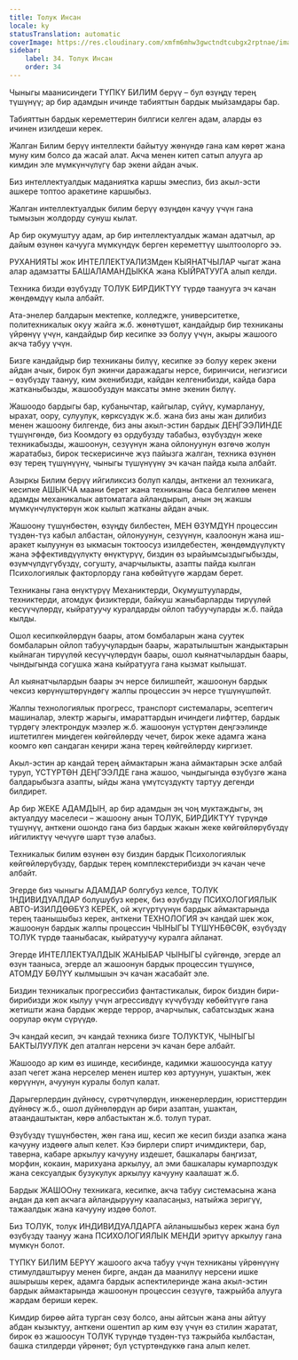 ```yaml
---
title: Толук Инсан
locale: ky
statusTranslation: automatic
coverImage: https://res.cloudinary.com/xmfm6mhw3gwctndtcubgx2rptnae/image/upload/v1740337243/small_cover_educacion_fundamental_a051170f1c.webp
sidebar:
    label: 34. Толук Инсан
    order: 34
---
```

Чыныгы маанисиндеги ТҮПКҮ БИЛИМ берүү – бул өзүңдү терең түшүнүү; ар бир адамдын ичинде табияттын бардык мыйзамдары бар.

Табияттын бардык кереметтерин билгиси келген адам, аларды өз ичинен изилдеши керек.

Жалган Билим берүү интеллекти байытуу жөнүндө гана кам көрөт жана муну ким болсо да жасай алат. Акча менен китеп сатып алууга ар кимдин эле мүмкүнчүлүгү бар экени айдан ачык.

Биз интеллектуалдык маданиятка каршы эмеспиз, биз акыл-эсти ашкере топтоо аракетине каршыбыз.

Жалган интеллектуалдык билим берүү өзүңдөн качуу үчүн гана тымызын жолдорду сунуш кылат.

Ар бир окумуштуу адам, ар бир интеллектуалдык жаман адатчыл, ар дайым өзүнөн качууга мүмкүндүк берген кереметтүү шылтоолорго ээ.

РУХАНИЯТЫ жок ИНТЕЛЛЕКТУАЛИЗМден КЫЯНАТЧЫЛАР чыгат жана алар адамзатты БАШАЛАМАНДЫККА жана КЫЙРАТУУГА алып келди.

Техника бизди өзүбүздү ТОЛУК БИРДИКТҮҮ түрдө таанууга эч качан жөндөмдүү кыла албайт.

Ата-энелер балдарын мектепке, колледжге, университетке, политехникалык окуу жайга ж.б. жөнөтүшөт, кандайдыр бир техниканы үйрөнүү үчүн, кандайдыр бир кесипке ээ болуу үчүн, акыры жашоого акча табуу үчүн.

Бизге кандайдыр бир техниканы билүү, кесипке ээ болуу керек экени айдан ачык, бирок бул экинчи даражадагы нерсе, биринчиси, негизгиси – өзүбүздү таануу, ким экенибизди, кайдан келгенибизди, кайда бара жатканыбызды, жашообуздун максаты эмне экенин билүү.

Жашоодо бардыгы бар, кубанычтар, кайгылар, сүйүү, кумарлануу, ырахат, оору, сулуулук, көрксүздүк ж.б. жана биз аны жан дилибиз менен жашоону билгенде, биз аны акыл-эстин бардык ДЕҢГЭЭЛИНДЕ түшүнгөндө, биз Коомдогу өз ордубузду табабыз, өзүбүздүн жеке техникабызды, жашоонун, сезүүнүн жана ойлонуунун өзгөчө жолун жаратабыз, бирок тескерисинче жүз пайызга жалган, техника өзүнөн өзү терең түшүнүүнү, чыныгы түшүнүүнү эч качан пайда кыла албайт.

Азыркы Билим берүү ийгиликсиз болуп калды, анткени ал техникага, кесипке АШЫКЧА маани берет жана техниканы баса белгилөө менен адамды механикалык автоматага айландырып, анын эң жакшы мүмкүнчүлүктөрүн жок кылып жатканы айдан ачык.

Жашоону түшүнбөстөн, өзүңдү билбестен, МЕН ӨЗҮМДҮН процессин түздөн-түз кабыл албастан, ойлонуунун, сезүүнүн, каалоонун жана иш-аракет кылуунун өз ыкмасын токтоосуз изилдебестен, жөндөмдүүлүктү жана эффективдүүлүктү өнүктүрүү, биздин өз ырайымсыздыгыбызды, өзүмчүлдүгүбүздү, согушту, ачарчылыкты, азапты пайда кылган Психологиялык факторлорду гана көбөйтүүгө жардам берет.

Техниканы гана өнүктүрүү Механиктерди, Окумуштууларды, техниктерди, атомдук физиктерди, байкуш жаныбарларды тирүүлөй кесүүчүлөрдү, кыйратуучу куралдарды ойлоп табуучуларды ж.б. пайда кылды.

Ошол кесипкөйлөрдүн баары, атом бомбаларын жана суутек бомбаларын ойлоп табуучулардын баары, жаратылыштын жандыктарын кыйнаган тирүүлөй кесүүчүлөрдүн баары, ошол кыянатчылардын баары, чындыгында согушка жана кыйратууга гана кызмат кылышат.

Ал кыянатчылардын баары эч нерсе билишпейт, жашоонун бардык чексиз көрүнүштөрүндөгү жалпы процессин эч нерсе түшүнүшпөйт.

Жалпы технологиялык прогресс, транспорт системалары, эсептегич машиналар, электр жарыгы, имараттардын ичиндеги лифттер, бардык түрдөгү электрондук мээлер ж.б. жашоонун үстүртөн деңгээлинде иштетилген миңдеген көйгөйлөрдү чечет, бирок жеке адамга жана коомго көп сандаган кеңири жана терең көйгөйлөрдү киргизет.

Акыл-эстин ар кандай терең аймактарын жана аймактарын эске албай туруп, ҮСТҮРТӨН ДЕҢГЭЭЛДЕ гана жашоо, чындыгында өзүбүзгө жана балдарыбызга азапты, ыйды жана үмүтсүздүктү тартуу дегенди билдирет.

Ар бир ЖЕКЕ АДАМДЫН, ар бир адамдын эң чоң муктаждыгы, эң актуалдуу маселеси – жашоону анын ТОЛУК, БИРДИКТҮҮ түрүндө түшүнүү, анткени ошондо гана биз бардык жакын жеке көйгөйлөрүбүздү ийгиликтүү чечүүгө шарт түзө алабыз.

Техникалык билим өзүнөн өзү биздин бардык Психологиялык көйгөйлөрүбүздү, бардык терең комплекстерибизди эч качан чече албайт.

Эгерде биз чыныгы АДАМДАР болгубуз келсе, ТОЛУК 1НДИВИДУАЛДАР болушубуз керек, биз өзүбүздү ПСИХОЛОГИЯЛЫК АВТО-ИЗИЛДӨӨБҮЗ КЕРЕК, ой жүгүртүүнүн бардык аймактарында терең таанышыбыз керек, анткени ТЕХНОЛОГИЯ эч кандай шек жок, жашоонун бардык жалпы процессин ЧЫНЫГЫ ТҮШҮНБӨСӨК, өзүбүздү ТОЛУК түрдө тааныбасак, кыйратуучу куралга айланат.

Эгерде ИНТЕЛЛЕКТУАЛДЫК ЖАНЫБАР ЧЫНЫГЫ сүйгөндө, эгерде ал өзүн тааныса, эгерде ал жашоонун бардык процессин түшүнсө, АТОМДУ БӨЛҮҮ кылмышын эч качан жасабайт эле.

Биздин техникалык прогрессибиз фантастикалык, бирок биздин бири-бирибизди жок кылуу үчүн агрессивдүү күчүбүздү көбөйтүүгө гана жетишти жана бардык жерде террор, ачарчылык, сабатсыздык жана оорулар өкүм сүрүүдө.

Эч кандай кесип, эч кандай техника бизге ТОЛУКТУК, ЧЫНЫГЫ БАКТЫЛУУЛУК деп аталган нерсени эч качан бере албайт.

Жашоодо ар ким өз ишинде, кесибинде, кадимки жашоосунда катуу азап чегет жана нерселер менен иштер көз артуунун, ушактын, жек көрүүнүн, ачуунун куралы болуп калат.

Дарыгерлердин дүйнөсү, сүрөтчүлөрдүн, инженерлердин, юристтердин дүйнөсү ж.б., ошол дүйнөлөрдүн ар бири азаптан, ушактан, атаандаштыктан, көрө албастыктан ж.б. толуп турат.

Өзүбүздү түшүнбөстөн, жөн гана иш, кесип же кесип бизди азапка жана качууну издөөгө алып келет. Кээ бирлери спирт ичимдиктери, бар, таверна, кабаре аркылуу качууну издешет, башкалары баңгизат, морфин, кокаин, марихуана аркылуу, ал эми башкалары кумарпоздук жана сексуалдык бузукулук аркылуу качууну каалашат ж.б.

Бардык ЖАШООну техникага, кесипке, акча табуу системасына жана андан да көп акчага айландырууну кааласаңыз, натыйжа зеригүү, тажаалдык жана качууну издөө болот.

Биз ТОЛУК, толук ИНДИВИДУАЛДАРГА айланышыбыз керек жана бул өзүбүздү таануу жана ПСИХОЛОГИЯЛЫК МЕНДИ эритүү аркылуу гана мүмкүн болот.

ТҮПКҮ БИЛИМ БЕРҮҮ жашоого акча табуу үчүн техниканы үйрөнүүнү стимулдаштыруу менен бирге, андан да маанилүү нерсени ишке ашырышы керек, адамга бардык аспектилеринде жана акыл-эстин бардык аймактарында жашоонун процессин сезүүгө, тажрыйба алууга жардам бериши керек.

Кимдир бирөө айта турган сөзү болсо, аны айтсын жана аны айтуу абдан кызыктуу, анткени ошентип ар ким өзү үчүн өз стилин жаратат, бирок өз жашоосун ТОЛУК түрүндө түздөн-түз тажрыйба кылбастан, башка стилдерди үйрөнөт; бул үстүртөндүккө гана алып келет.

